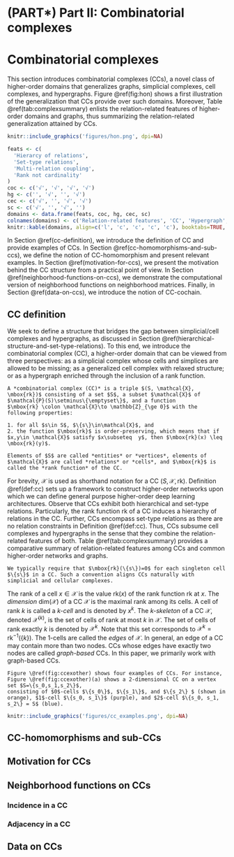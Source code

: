 # (PART\*) Part II: Combinatorial complexes {-}

# Combinatorial complexes

This section introduces combinatorial complexes (CCs), a novel class of higher-order domains that generalizes graphs, simplicial complexes, cell complexes, and hypergraphs. Figure \@ref(fig:hon) shows a first illustration of the generalization that CCs provide over such domains. Moreover, Table \@ref(tab:complexsummary) enlists the relation-related features of higher-order domains and graphs, thus summarizing the relation-related generalization attained by CCs.

```r
knitr::include_graphics('figures/hon.png', dpi=NA)
```

```r
feats <- c(
  'Hierarcy of relations',
  'Set-type relations',
  'Multi-relation coupling',
  'Rank not cardinality'
)
coc <- c('√', '√', '√', '√')
hg <- c('', '√', '', '√')
cec <- c('√', '', '√', '√')
sc <- c('√', '', '√', '')
domains <- data.frame(feats, coc, hg, cec, sc)
colnames(domains) <- c('Relation-related features', 'CC', 'Hypergraph', 'Cell complex', 'Simplicial complex')
knitr::kable(domains, align=c('l', 'c', 'c', 'c', 'c'), booktabs=TRUE, caption="Tabular summary of relation-related features of topological domains and of graphs. Recall that a relation is an element of a domain. A domain is specified via its relations and via the way these relations are related to each other. Desirable relation-related features are indicated in the first column. A *hierarchy of relations* implies that relations of the higher-order domain can have different rankings. *Set-type relations* are free from constraints among relations or their lengths. *Multi-relation coupling* implies that each relation can have other neighboring relations via multiple neighborhood functions defined on the higher-order domain. '*Rank not cardinality*' indicates that relations with the same ranking in a given hierarchy on the higher-order domain do not need to have the same cardinality.")
```

In Section \@ref(cc-definition), we introduce the definition of CC and provide examples of CCs. In Section \@ref(cc-homomorphisms-and-sub-ccs), we define the notion of CC-homomorphism and present relevant examples. In Section \@ref(motivation-for-ccs), we present the motivation behind the CC structure from a practical point of view. In Section \@ref(neighborhood-functions-on-ccs), we demonstrate the computational version of neighborhood functions on neighborhood matrices. Finally, in Section \@ref(data-on-ccs), we introduce the notion of CC-cochain.

## CC definition

We seek to define a structure that bridges the gap between simplicial/cell complexes and hypergraphs, as discussed in Section \@ref(hierarchical-structure-and-set-type-relations). To this end, we introduce the combinatorial complex (CC), a higher-order domain that can be viewed from three perspectives: as a simplicial complex whose cells and simplices are allowed to be missing; as a generalized cell complex with relaxed structure; or as a hypergraph enriched through the inclusion of a rank function.

```definition
A *combinatorial complex (CC)* is a triple $(S, \mathcal{X}, \mbox{rk})$ consisting of a set $S$, a subset $\mathcal{X}$ of $\mathcal{P}(S)\setminus\{\emptyset\}$, and a function
$\mbox{rk} \colon \mathcal{X}\to \mathbb{Z}_{\ge 0}$ with the following properties:

1. for all $s\in S$, $\{s\}\in\mathcal{X}$, and
2. the function $\mbox{rk}$ is order-preserving, which means that if $x,y\in \mathcal{X}$ satisfy $x\subseteq  y$, then $\mbox{rk}(x) \leq \mbox{rk}(y)$.

Elements of $S$ are called *entities* or *vertices*, elements of $\mathcal{X}$ are called *relations* or *cells*, and $\mbox{rk}$ is called the *rank function* of the CC.
```

For brevity, $\mathcal{X}$ is used as shorthand notation for a CC $(S,\mathcal{X},\mbox{rk})$. Definition \@ref(def:cc) sets up a framework to construct higher-order networks upon which we can define general purpose higher-order deep learning architectures. Observe that CCs exhibit both hierarchical and set-type relations. Particularly, the rank function $\mbox{rk}$ of a CC induces a hierarchy of relations in the CC. Further, CCs encompass set-type relations as there are no relation constraints in Definition \@ref(def:cc). Thus, CCs subsume cell complexes and hypergraphs in the sense that they combine the relation-related features of both. Table \@ref(tab:complexsummary) provides a comparative summary of relation-related features among CCs and common higher-order networks and graphs.

```remark
We typically require that $\mbox{rk}(\{s\})=0$ for each singleton cell $\{s\}$ in a CC. Such a convention aligns CCs naturally with simplicial and cellular complexes. 
```

The rank of a cell $x\in\mathcal{X}$ is the value $\mbox{rk}(x)$ of the rank function $\mbox{rk}$ at $x$. The *dimension* $\mbox{dim}(\mathcal{X})$ of a CC $\mathcal{X}$ is the maximal rank among its cells. A cell of rank $k$ is called a *$k$-cell* and is denoted by $x^k$. The *$k$-skeleton* of a CC $\mathcal{X}$, denoted $\mathcal{X}^{(k)}$, is the set of cells of rank at most $k$ in $\mathcal{X}$. The set of cells of rank exactly $k$ is denoted by $\mathcal{X}^k$. Note that this set corresponds to $\mathcal{X}^k=\mbox{rk}^{-1}(\{k\})$. The $1$-cells are called the *edges* of $\mathcal{X}$. In general, an edge of a CC may contain more than two nodes. CCs whose edges have exactly two nodes are called *graph-based* CCs. In this paper, we primarily work with graph-based CCs.

```example
Figure \@ref(fig:ccexother) shows four examples of CCs. For instance, Figure \@ref(fig:ccexother)(a) shows a 2-dimensional CC on a vertex set $S=\{s_0,s_1,s_2\}$,
consisting of $0$-cells $\{s_0\}$, $\{s_1\}$, and $\{s_2\} $ (shown in orange), $1$-cell $\{s_0, s_1\}$ (purple), and $2$-cell $\{s_0, s_1, s_2\} = S$ (blue).
```

```r
knitr::include_graphics('figures/cc_examples.png', dpi=NA)
```

## CC-homomorphisms and sub-CCs

## Motivation for CCs

## Neighborhood functions on CCs

### Incidence in a CC

### Adjacency in a CC

## Data on CCs

